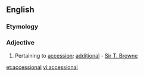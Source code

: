 ==English==

===Etymology===
{{suffix|accession|al}}

===Adjective===
{{head|en|adjective}}

# {{context|rare}} Pertaining to [[accession]]; [[additional]] - [[w:Thomas Browne|Sir T. Browne]]

[[et:accessional]]
[[vi:accessional]]